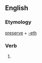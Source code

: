 ==English==

===Etymology===
[[preserve]] + [[-eth]]

===Verb===
{{head|en|verb form}}

# {{en-archaic third-person singular of|preserve}}